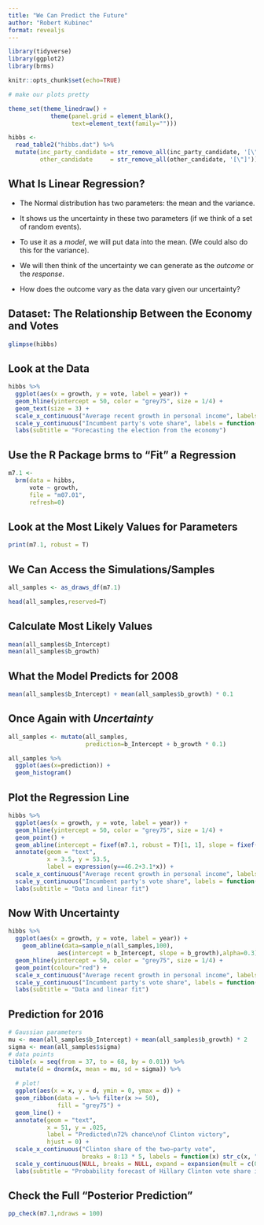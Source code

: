 ```yaml
---
title: "We Can Predict the Future"
author: "Robert Kubinec"
format: revealjs
---
```


```r

library(tidyverse)
library(ggplot2)
library(brms)

knitr::opts_chunk$set(echo=TRUE)

# make our plots pretty

theme_set(theme_linedraw() +
            theme(panel.grid = element_blank(),
                  text=element_text(family="")))

hibbs <- 
  read_table2("hibbs.dat") %>%
  mutate(inc_party_candidate = str_remove_all(inc_party_candidate, '[\"]'),
         other_candidate     = str_remove_all(other_candidate, '[\"]'))

```

## What Is Linear Regression?

-   The Normal distribution has two parameters: the mean and the variance.

-   It shows us the uncertainty in these two parameters (if we think of a set of random events).

-   To use it as a *model*, we will put data into the mean.
    (We could also do this for the variance).

-   We will then think of the uncertainty we can generate as the *outcome* or the *response*.

-   How does the outcome vary as the data vary given our uncertainty?

## Dataset: The Relationship Between the Economy and Votes

```r

glimpse(hibbs)

```

## Look at the Data

```r

hibbs %>% 
  ggplot(aes(x = growth, y = vote, label = year)) +
  geom_hline(yintercept = 50, color = "grey75", size = 1/4) +
  geom_text(size = 3) +
  scale_x_continuous("Average recent growth in personal income", labels = function(x) str_c(x, "%")) +
  scale_y_continuous("Incumbent party's vote share", labels = function(x) str_c(x, "%")) +
  labs(subtitle = "Forecasting the election from the economy")
```

## Use the R Package brms to "Fit" a Regression

```r

m7.1 <-
  brm(data = hibbs,
      vote ~ growth,
      file = "m07.01",
      refresh=0)

```

## Look at the Most Likely Values for Parameters

```r

print(m7.1, robust = T)

```

## We Can Access the Simulations/Samples

```r

all_samples <- as_draws_df(m7.1)

head(all_samples,reserved=T)
```

## Calculate Most Likely Values

```r

mean(all_samples$b_Intercept)
mean(all_samples$b_growth)

```

## What the Model Predicts for 2008

```r

mean(all_samples$b_Intercept) + mean(all_samples$b_growth) * 0.1

```

## Once Again with *Uncertainty*

```r

all_samples <- mutate(all_samples,
                      prediction=b_Intercept + b_growth * 0.1)

all_samples %>% 
  ggplot(aes(x=prediction)) +
  geom_histogram()

```

## Plot the Regression Line

```r

hibbs %>% 
  ggplot(aes(x = growth, y = vote, label = year)) +
  geom_hline(yintercept = 50, color = "grey75", size = 1/4) +
  geom_point() +
  geom_abline(intercept = fixef(m7.1, robust = T)[1, 1], slope = fixef(m7.1, robust = T)[2, 1],size = 1/3) +
  annotate(geom = "text",
           x = 3.5, y = 53.5,
           label = expression(y==46.2+3.1*x)) +
  scale_x_continuous("Average recent growth in personal income", labels = function(x) str_c(x, "%")) +
  scale_y_continuous("Incumbent party's vote share", labels = function(x) str_c(x, "%")) +
  labs(subtitle = "Data and linear fit")

```

## Now With Uncertainty

```r

hibbs %>% 
  ggplot(aes(x = growth, y = vote, label = year)) +
    geom_abline(data=sample_n(all_samples,100),
              aes(intercept = b_Intercept, slope = b_growth),alpha=0.3) +
  geom_hline(yintercept = 50, color = "grey75", size = 1/4) +
  geom_point(colour="red") +
  scale_x_continuous("Average recent growth in personal income", labels = function(x) str_c(x, "%")) +
  scale_y_continuous("Incumbent party's vote share", labels = function(x) str_c(x, "%")) +
  labs(subtitle = "Data and linear fit")

```

## Prediction for 2016

```r

# Gaussian parameters
mu <- mean(all_samples$b_Intercept) + mean(all_samples$b_growth) * 2
sigma <- mean(all_samples$sigma)
# data points
tibble(x = seq(from = 37, to = 68, by = 0.01)) %>%
  mutate(d = dnorm(x, mean = mu, sd = sigma)) %>% 
  
  # plot!
  ggplot(aes(x = x, y = d, ymin = 0, ymax = d)) +
  geom_ribbon(data = . %>% filter(x >= 50),
              fill = "grey75") +
  geom_line() +
  annotate(geom = "text",
           x = 51, y = .025,
           label = "Predicted\n72% chance\nof Clinton victory",
           hjust = 0) +
  scale_x_continuous("Clinton share of the two−party vote", 
                     breaks = 8:13 * 5, labels = function(x) str_c(x, "%")) +
  scale_y_continuous(NULL, breaks = NULL, expand = expansion(mult = c(0, 0.05))) +
  labs(subtitle = "Probability forecast of Hillary Clinton vote share in 2016,\nbased on 2% rate of economic growth")

```

## Check the Full "Posterior Prediction"

```r

pp_check(m7.1,ndraws = 100)

```

